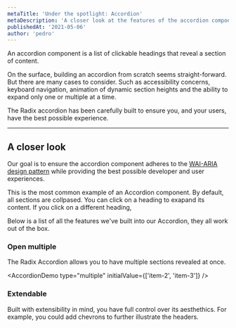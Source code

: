 ```yaml
---
metaTitle: 'Under the spotlight: Accordion'
metaDescription: 'A closer look at the features of the accordion component.'
publishedAt: '2021-05-06'
author: 'pedro'
---
```


An accordion component is a list of clickable headings that reveal a section of content.

On the surface, building an accordion from scratch seems straight-forward. But there are many cases to consider. Such as accessibility concerns, keyboard navigation, animation of dynamic section heights and the ability to expand only one or multiple at a time.

The Radix accordion has been carefully built to ensure you, and your users, have the best possible experience.

---

## A closer look

Our goal is to ensure the accordion component adheres to the [WAI-ARIA design pattern](https://www.w3.org/TR/wai-aria-practices-1.2/#accordion) while providing the best possible developer and user experiences.

This is the most common example of an Accordion component. By default, all sections are collpased. You can click on a heading to exapand its content. If you click on a different heading,

<AccordionDemo isHero />

Below is a list of all the features we've built into our Accordion, they all work out of the box.

### Open multiple

The Radix Accordion allows you to have multiple sections revealed at once.

<AccordionDemo type="multiple" initialValue={['item-2', 'item-3']} />

### Extendable

Built with extensibility in mind, you have full control over its aesthethics. For example, you could add chevrons to further illustrate the headers.

<AccordionDemo showChevrons />
